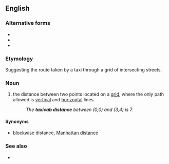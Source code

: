 ==English==

===Alternative forms===
* {{l|en|taxi distance}}
* {{l|en|taxidistance}}
* {{l|en|taxi-distance}}

===Etymology===
Suggesting the route taken by a taxi through a grid of intersecting streets.

===Noun===
{{en-noun}}

# {{lb|en|mathematics}} the distance between two points located on a [[grid]], where the only path allowed is [[vertical]] and [[horizontal]] lines.
#: ''The '''taxicab distance''' between (0,0) and (3,4) is 7.''

====Synonyms====
* {{sense|distance on a grid}} [[blockwise]] distance, [[Manhattan distance]]

===See also===
* {{l|en|as the crow flies}}